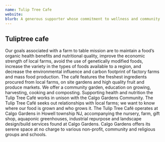 ```yaml
---
name: Tulip Tree Cafe
website: 
blurb: A generous supporter whose commitment to wellness and community service makes our benefit event possible. Their partnership exemplifies values of compassion and connection.
---
```


## Tuliptree cafe

Our goals associated with a farm to table mission are to maintain a food’s organic health benefits and nutritional quality, improve the economic strength of local farms, avoid the use of genetically modified foods, increase the variety in the types of foods available to a region, and decrease the environmental influence and carbon footprint of factory farms and mass food production. The café features the freshest ingredients procured from local farms, on site gardens and high quality fruit and produce markets.
We offer a community garden, education on growing, harvesting, cooking and composting. Supporting health and nutrition the Tulip Tree Café works in unison with the Calgo Gardens Community. The Tulip Tree Café seeks out relationships with local farms; we want to know where our food is grown and who grows it.
The Tulip Tree Café operates at Calgo Gardens in Howell township NJ, accompanying the nursery, farm, gift shop, aquaponic greenhouses, industrial repurpose and landscape design/build services found at Calgo Gardens. Calgo Gardens offers its serene space at no charge to various non-profit, community and religious groups and schools.

